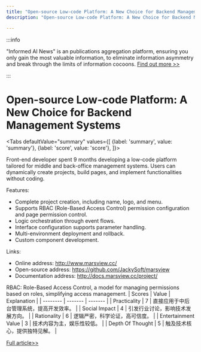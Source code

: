 ```yaml
---
title: "Open-source Low-code Platform: A New Choice for Backend Management Systems"
description: "Open-source Low-code Platform: A New Choice for Backend Management Systems"

---
```



:::info

"Informed AI News" is an publications aggregation platform, ensuring you only gain the most valuable information, to eliminate information asymmetry and break through the limits of information cocoons.  [Find out more >>](/)

:::

# Open-source Low-code Platform: A New Choice for Backend Management Systems


<Tabs
	defaultValue="summary"
	values={[
	{label: 'summary', value: 'summary'},
	{label: 'score', value: 'score'},
]}>
<TabItem value="summary">


Front-end developer spent 9 months developing a low-code platform tailored for middle and back-office management systems. Users can dynamically create projects, build pages, and implement functionalities without coding.

Features:
- Complete project creation, including name, logo, and menu.
- Supports RBAC (Role-Based Access Control) permission configuration and page permission control.
- Logic orchestration through event flows.
- Interface configuration supports parameter handling.
- Multi-environment deployment and rollback.
- Custom component development.

Links:
- Online address: http://www.marsview.cc/
- Open-source address: https://github.com/JackySoft/marsview
- Documentation address: http://docs.marsview.cc/project/

RBAC: Role-Based Access Control, a model for managing permissions based on roles, simplifying access management.
</TabItem>
<TabItem value="score">
	| Scores     | Value   | Explanation |
	| -------- | ------- | ------- |
	| Practicality  | 7    | 直接应用于中后台管理系统，提高开发效率。    |
	| Social Impact | 4     | 引发行业讨论，影响技术发展方向。    |
	| Rationality    | 6    | 逻辑严密，科学论证，高可信度。    |
	| Entertainment Value    | 3    | 技术内容为主，娱乐性较低。    |
	| Depth Of Thought    | 5    | 触及技术核心，提供独特见解。    |
</TabItem>
</Tabs>

[Full article>>](https://github.com/ruanyf/weekly/issues/5060)
